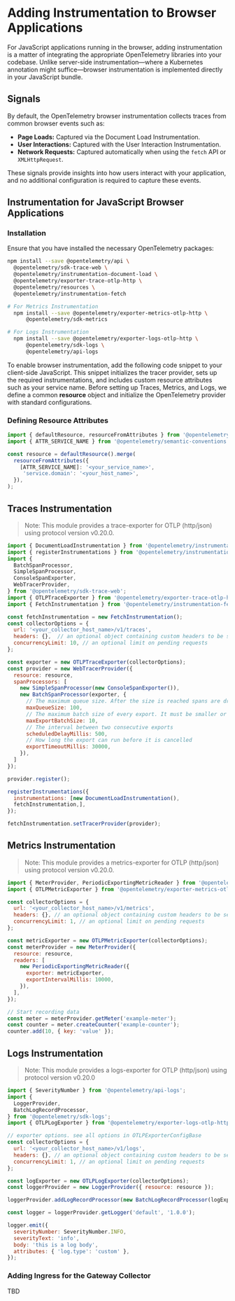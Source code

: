 # Adding Instrumentation to Browser Applications

For JavaScript applications running in the browser, adding instrumentation is a matter of integrating the appropriate OpenTelemetry libraries into your codebase. Unlike server-side instrumentation—where a Kubernetes annotation might suffice—browser instrumentation is implemented directly in your JavaScript bundle.

## Signals

By default, the OpenTelemetry browser instrumentation collects traces from common browser events such as:
- **Page Loads:** Captured via the Document Load Instrumentation.
- **User Interactions:** Captured with the User Interaction Instrumentation.
- **Network Requests:** Captured automatically when using the `fetch` API or `XMLHttpRequest`.

These signals provide insights into how users interact with your application, and no additional configuration is required to capture these events. 
## Instrumentation for JavaScript Browser Applications

### Installation

Ensure that you have installed the necessary OpenTelemetry packages:

```bash
npm install --save @opentelemetry/api \
  @opentelemetry/sdk-trace-web \
  @opentelemetry/instrumentation-document-load \
  @opentelemetry/exporter-trace-otlp-http \
  @opentelemetry/resources \
  @opentelemetry/instrumentation-fetch

# For Metrics Instrumentation
  npm install --save @opentelemetry/exporter-metrics-otlp-http \
      @opentelemetry/sdk-metrics

# For Logs Instrumentation
  npm install --save @opentelemetry/exporter-logs-otlp-http \
      @opentelemetry/sdk-logs \
      @opentelemetry/api-logs
```

To enable browser instrumentation, add the following code snippet to your client-side JavaScript. This snippet initializes the tracer provider, sets up the required instrumentations, and includes custom resource attributes such as your service name.
Before setting up Traces, Metrics, and Logs, we define a common **resource** object and initialize the OpenTelemetry provider with standard configurations.

### Defining Resource Attributes

```js
import { defaultResource, resourceFromAttributes } from '@opentelemetry/resources';
import { ATTR_SERVICE_NAME } from '@opentelemetry/semantic-conventions';

const resource = defaultResource().merge(
  resourceFromAttributes({
    [ATTR_SERVICE_NAME]: '<your_service_name>',
     'service.domain': '<your_host_name>',
  }),
);
```

## Traces Instrumentation

>Note: This module provides a trace-exporter for OTLP (http/json) using protocol version v0.20.0.

```js
import { DocumentLoadInstrumentation } from '@opentelemetry/instrumentation-document-load';
import { registerInstrumentations } from '@opentelemetry/instrumentation';
import {
  BatchSpanProcessor,
  SimpleSpanProcessor,
  ConsoleSpanExporter,
  WebTracerProvider,
} from '@opentelemetry/sdk-trace-web';
import { OTLPTraceExporter } from '@opentelemetry/exporter-trace-otlp-http';
import { FetchInstrumentation } from '@opentelemetry/instrumentation-fetch';

const fetchInstrumentation = new FetchInstrumentation();
const collectorOptions = {
  url: '<your_collector_host_name>/v1/traces',
  headers: {},  // an optional object containing custom headers to be sent with each request
  concurrencyLimit: 10, // an optional limit on pending requests
};

const exporter = new OTLPTraceExporter(collectorOptions);
const provider = new WebTracerProvider({
  resource: resource,
  spanProcessors: [
    new SimpleSpanProcessor(new ConsoleSpanExporter()),
    new BatchSpanProcessor(exporter, {
      // The maximum queue size. After the size is reached spans are dropped.
      maxQueueSize: 100,
      // The maximum batch size of every export. It must be smaller or equal to maxQueueSize.
      maxExportBatchSize: 10,
      // The interval between two consecutive exports
      scheduledDelayMillis: 500,
      // How long the export can run before it is cancelled
      exportTimeoutMillis: 30000,
    }),
  ]
});

provider.register();

registerInstrumentations({
  instrumentations: [new DocumentLoadInstrumentation(),
  fetchInstrumentation,],
});

fetchInstrumentation.setTracerProvider(provider);
```

## Metrics Instrumentation

>Note: This module provides a metrics-exporter for OTLP (http/json) using protocol version v0.20.0.

```js
import { MeterProvider, PeriodicExportingMetricReader } from '@opentelemetry/sdk-metrics';
import { OTLPMetricExporter } from '@opentelemetry/exporter-metrics-otlp-http';

const collectorOptions = {
  url: '<your_collector_host_name>/v1/metrics',
  headers: {}, // an optional object containing custom headers to be sent with each request
  concurrencyLimit: 1, // an optional limit on pending requests
};

const metricExporter = new OTLPMetricExporter(collectorOptions);
const meterProvider = new MeterProvider({
  resource: resource,
  readers: [
    new PeriodicExportingMetricReader({
      exporter: metricExporter,
      exportIntervalMillis: 10000,
    }),
  ],
});

// Start recording data
const meter = meterProvider.getMeter('example-meter');
const counter = meter.createCounter('example-counter');
counter.add(10, { key: 'value' });
```

## Logs Instrumentation

>Note: This module provides a logs-exporter for OTLP (http/json) using protocol version v0.20.0

```js
import { SeverityNumber } from '@opentelemetry/api-logs';
import {
  LoggerProvider,
  BatchLogRecordProcessor,
} from '@opentelemetry/sdk-logs';
import { OTLPLogExporter } from '@opentelemetry/exporter-logs-otlp-http';

// exporter options. see all options in OTLPExporterConfigBase
const collectorOptions = {
  url: '<your_collector_host_name>/v1/logs',
  headers: {}, // an optional object containing custom headers to be sent with each request
  concurrencyLimit: 1, // an optional limit on pending requests
};

const logExporter = new OTLPLogExporter(collectorOptions);
const loggerProvider = new LoggerProvider({ resource: resource });

loggerProvider.addLogRecordProcessor(new BatchLogRecordProcessor(logExporter));

const logger = loggerProvider.getLogger('default', '1.0.0');

logger.emit({
  severityNumber: SeverityNumber.INFO,
  severityText: 'info',
  body: 'this is a log body',
  attributes: { 'log.type': 'custom' },
});
```


### Adding Ingress for the Gateway Collector
TBD